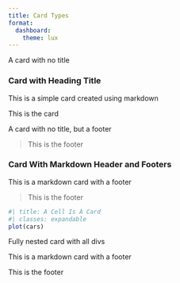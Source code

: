 ```yaml
---
title: Card Types
format: 
  dashboard:
    theme: lux
---
```


::: card
A card with no title
:::

::: card
### Card with Heading Title

This is a simple card created using markdown
:::

::: {.card title="Card with Attr Title"}
This is the card
:::

::: card
A card with no title, but a footer

> This is the footer
:::

::: card
### Card With Markdown Header and Footers

This is a markdown card with a footer

> This is the footer
:::

```r
#| title: A Cell Is A Card
#| classes: expandable
plot(cars)
```

::: card
::: card-header
Fully nested card with all divs
:::

::: card-body
This is a markdown card with a footer
:::

::: card-footer
This is the footer
:::
:::